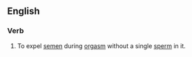 ==English==

===Verb===
{{en-verb|shoots blanks|shooting blanks|shot blanks}}

# {{lb|en|colloquial}} To expel [[semen]] during [[orgasm]] without a single [[sperm]] in it.